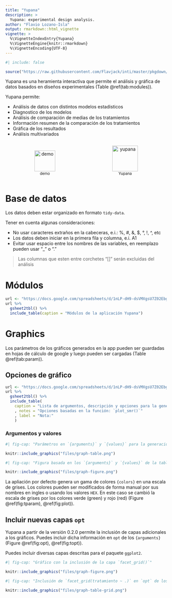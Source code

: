 ```yaml
---
title: "Yupana"
description: > 
  Yupana: experimental design analysis.
author: "Flavio Lozano-Isla"
output: rmarkdown::html_vignette
vignette: >
  %\VignetteIndexEntry{Yupana}
  %\VignetteEngine{knitr::rmarkdown}
  %\VignetteEncoding{UTF-8}
---
```


```r
#| include: false

source("https://raw.githubusercontent.com/Flavjack/inti/master/pkgdown/favicon/docs.r")
```

Yupana es una heramienta interactiva que permite el análisis y gráfica de datos basados en diseños experimentales (Table \@ref(tab:modules)). 

Yupana permite:

- Análisis de datos con distintos modelos estadisticos
- Diagnostico de los modelos
- Análisis de comparación de medias de los tratamientos
- Información resumen de la comparación de los tratamientos
- Gráfica de los resultados
- Análisis multivariados

```{=html}
<div id=footer style="width:100%; margin:auto;">

<div style="display:inline-block; width:49%">
<p style="text-align:center">
<a target="_blank" href="https://www.youtube.com/playlist?list=PLSQMdOu57lj9sTx5Dbff9O0g6KCU4pwCQ">
<img src="https://flavjack.github.io/inti/img/youtube.png" style="height:65px" title="demo"></a>
<span style="display:block;"><small>demo</small></span>
</p></div>

<div style="display:inline-block; width:49%">
<p style="text-align:center">
<a target="_blank" href="https://flavjack.shinyapps.io/yupana/"><img src="https://flavjack.github.io/inti/img/yupana.png" style="height:80px" title="yupana"></a>
<span style="display:block;"><small>Yupana</small></span>
</p></div>

</div>
```

# Base de datos

Los datos deben estar organizado en formato `tidy-data`. 

Tener en cuenta algunas consideraciones:

- No usar caracteres extraños en la cabeceras, e.i.: %, #, &, $, °, !, ^, etc
- Los datos deben iniciar en la primera fila y columna, e.i. A1
- Evitar usar espacio entre los nombres de las variables, en reemplazo pueden usar "_" o "."

> Las columnas que esten entre corchetes "[]" serán excluidas del análisis

# Módulos

```r
url <- "https://docs.google.com/spreadsheets/d/1nLP-dH9-dsVMXgsU7Z02EbgWvMIBKG5IYVRHAJCN-Z0/edit#gid=0"
url %>% 
  gsheet2tbl() %>% 
  include_table(caption = "Módulos de la aplicación Yupana")
```

# Graphics

Los parámetros de los gráficos generados en la app pueden ser guardadas en hojas de cálculo de google y luego pueden ser cargadas (Table \@ref(tab:param)).  

## Opciones de gráfico

```r
url <- "https://docs.google.com/spreadsheets/d/1nLP-dH9-dsVMXgsU7Z02EbgWvMIBKG5IYVRHAJCN-Z0/edit#gid=1216293392"
url %>% 
  gsheet2tbl() %>% 
  include_table(    
    caption = "Lista de argumentos, descripción y opciones para la generación de gráficos en la aplicación Yupana"
    , notes = "Opciones basadas en la función: `plot_smr()`"
    , label = "Nota:"
    )
```

### Argumentos y valores

```r
#| fig-cap: "Parámetros en `{arguments}` y `{values}` para la generación de gráficos en la aplicación Yupana."

knitr::include_graphics("files/graph-table.png")
```

```r
#| fig-cap: "Figura basada en los `{arguments}` y `{values}` de la tabla anterior."

knitr::include_graphics("files/graph-figure.png")
```

La apliación por defecto genera un gama de colores `{colors}` en una escala de grises. Los colores pueden ser modificados de forma manual por sus nombres en ingles o usando los valores `HEX`. En este caso se cambió la escala de grises por los colores verde (green) y rojo (red) (Figure \@ref(fig:tparam), \@ref(fig:plot)).

## Incluir nuevas capas `opt`

Yupana a partir de la versión 0.2.0 permite la inclusión de capas adicionales a los gráficos. Puedes incluir dicha información en `opt` de los `{arguments}` (Figure \@ref(fig:opt), \@ref(fig:topt)).

Puedes incluir diversas capas descritas para el paquete `ggplot2`.

```r
#| fig-cap: "Gráfico con la inclusión de la capa `facet_grid()`"

knitr::include_graphics("files/graph-figure.png")
```

```r
#| fig-cap: "Inclusión de `facet_grid(tratamiento ~ .)` en `opt` de los `{arguments}` en Yupana."

knitr::include_graphics("files/graph-table-grid.png")
```

